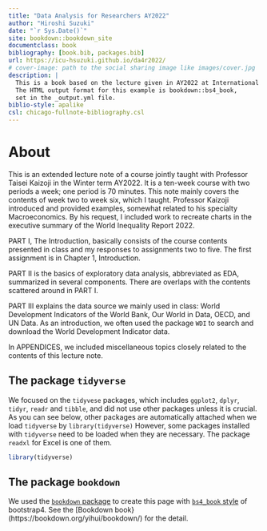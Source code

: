 ```yaml
--- 
title: "Data Analysis for Researchers AY2022"
author: "Hiroshi Suzuki"
date: "`r Sys.Date()`"
site: bookdown::bookdown_site
documentclass: book
bibliography: [book.bib, packages.bib]
url: https://icu-hsuzuki.github.io/da4r2022/
# cover-image: path to the social sharing image like images/cover.jpg
description: |
  This is a book based on the lecture given in AY2022 at International Christian University compiled  using the bookdown package and RStudio.
  The HTML output format for this example is bookdown::bs4_book,
  set in the _output.yml file.
biblio-style: apalike
csl: chicago-fullnote-bibliography.csl
---
```


# About {-}

This is an extended lecture note of a course jointly taught with Professor Taisei Kaizoji in the Winter term AY2022. It is a ten-week course with two periods a week; one period is 70 minutes. This note mainly covers the contents of week two to week six, which I taught. Professor Kaizoji introduced and provided examples, somewhat related to his specialty Macroeconomics. By his request, I included work to recreate charts in the executive summary of the World Inequality Report 2022. 

PART I, The Introduction, basically consists of the course contents presented in class and my responses to assignments two to five. 
The first assignment is in Chapter 1, Introduction.

PART II is the basics of exploratory data analysis, abbreviated as EDA, summarized in several components. There are overlaps with the contents scattered around in PART I.

PART III explains the data source we mainly used in class: World Development Indicators of the World Bank, Our World in Data, OECD, and UN Data. As an introduction, we often used the package `WDI` to search and download the World Development Indicator data.

In APPENDICES, we included miscellaneous topics closely related to the contents of this lecture note.

## The package `tidyverse` {-}

We focused on the `tidyvese` packages, which includes `ggplot2`, `dplyr`, `tidyr`, `readr` and `tibble`, and did not use other packages unless it is crucial. As you can see below, other packages are automatically attached when we load `tidyverse` by `library(tidyverse)` However, some packages installed with `tidyverse` need to be loaded when they are necessary. The package `readxl` for Excel is one of them.

```r
library(tidyverse)
```

## The package `bookdown` {-}

We used the [`bookdown` package](https://cran.r-project.org/web/packages/bookdown/index.html) to create this page with [`bs4_book` style](https://pkgs.rstudio.com/bookdown/reference/bs4_book.html) of bootstrap4. See the [Bookdown book}(https://bookdown.org/yihui/bookdown/) for the detail.